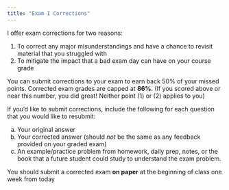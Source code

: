 ```yaml
---
title: "Exam I Corrections"
---
```


I offer exam corrections for two reasons: 

 1. To correct any major misunderstandings and have a chance to revisit material that you struggled with
 2. To mitigate the impact that a bad exam day can have on your course grade
 
You can submit corrections to your exam to earn back 50% of your missed points. Corrected exam grades are capped at **86%**. (If you scored above or near this number, you did great! Neither point (1) or (2) applies to you)

If you'd like to submit corrections, include the following for each question that you would like to resubmit: 

 (a) Your original answer
 (b) Your corrected answer (should _not_ be the same as any feedback provided on your graded exam)
 (c) An example/practice problem from homework, daily prep, notes, or the book that a future student could study to understand the exam problem.

You should submit a corrected exam **on paper** at the beginning of class one week from today


